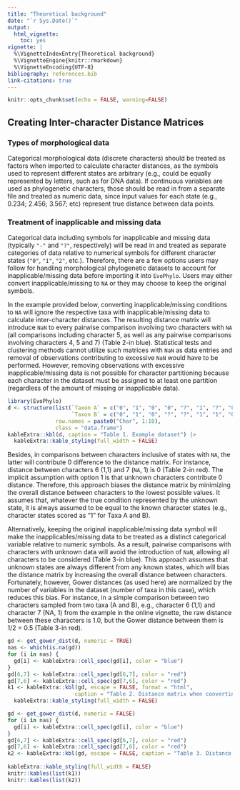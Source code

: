 ```yaml
---
title: "Theoretical background"
date: "`r Sys.Date()`"
output:
  html_vignette:
    toc: yes
vignette: |
  %\VignetteIndexEntry{Theoretical background} 
  %\VignetteEngine{knitr::rmarkdown} 
  %\VignetteEncoding{UTF-8}
bibliography: references.bib
link-citations: true
---
```


```r
knitr::opts_chunk$set(echo = FALSE, warning=FALSE)
```

## Creating Inter-character Distance Matrices

### Types of morphological data

Categorical morphological data (discrete characters) should be treated as factors when imported to calculate character distances, as the symbols used to represent different states are arbitrary (e.g., could be equally represented by letters, such as for DNA data). If continuous variables are used as phylogenetic characters, those should be read in from a separate file and treated as numeric data, since input values for each state (e.g., 0.234; 2.456; 3.567; etc) represent true distance between data points.

### Treatment of inapplicable and missing data

Categorical data including symbols for inapplicable and missing data (typically `"-"` and `"?"`, respectively) will be read in and treated as separate categories of data relative to numerical symbols for different character states (`"0"`, `"1"`, `"2"`, etc.). Therefore, there are a few options users may follow for handling morphological phylogenetic datasets to account for inapplicable/missing data before importing it into `EvoPhylo`. Users may either convert inapplicable/missing to `NA` or they may choose to keep the original symbols. 

In the example provided below, converting inapplicable/missing conditions to `NA` will ignore the respective taxa with inapplicable/missing data to calculate inter-character distances. The resulting distance matrix will introduce `NaN` to every pairwise comparison involving two characters with `NA` (all comparisons including character 5, as well as any pairwise comparisons involving characters 4, 5 and 7) (Table 2-in blue). Statistical tests and clustering methods cannot utilize such matrices with `NaN` as data entries and removal of observations contributing to excessive `NaN` would have to be performed. However, removing observations with excessive inapplicable/missing data is not possible for character partitioning because each character in the dataset must be assigned to at least one partition (regardless of the amount of missing or inapplicable data). 

```r
library(EvoPhylo)
d <- structure(list(`Taxon A` = c("0", "1", "0", "0", "?", "1", "?", "0", "1", "1"), 
                    `Taxon B` = c("0", "1", "0", "?", "?", "1", "1", "0", "1", "1")),
               row.names = paste0("Char", 1:10),
               class = "data.frame")
kableExtra::kbl(d, caption = "Table 1. Example dataset") |>
  kableExtra::kable_styling(full_width = FALSE)
```

Besides, in comparisons between characters inclusive of states with `NA`, the latter will contribute 0 difference to the distance matrix. For instance, distance between characters 6 (1,1) and 7 (`NA`, 1) is 0 (Table 2-in red). The implicit assumption with option 1 is that unknown characters contribute 0 distance. Therefore, this approach biases the distance matrix by minimizing the overall distance between characters to the lowest possible values. It assumes that, whatever the true condition represented by the unknown state, it is always assumed to be equal to the known character states (e.g., character states scored as "1" for Taxa A and B).

Alternatively, keeping the original inapplicable/missing data symbol will make the inapplicables/missing data to be treated as a distinct categorical variable relative to numeric symbols. As a result, pairwise comparisons with characters with unknown data will avoid the introduction of `NaN`, allowing all characters to be considered (Table 3-in blue). This approach assumes that unknown states are always different from any known states, which will bias the distance matrix by increasing the overall distance between characters. Fortunately, however, Gower distances (as used here) are normalized by the number of variables in the dataset (number of taxa in this case), which reduces this bias. For instance, in a simple comparison between two characters sampled from two taxa (A and B), e.g., character 6 (1,1) and character 7 (NA, 1) from the example in the online vignette, the raw distance between these characters is 1.0, but the Gower distance between them is 1/2 = 0.5 (Table 3-in red).


```r
gd <- get_gower_dist(d, numeric = TRUE)
nas <- which(is.na(gd))
for (i in nas) {
  gd[i] <- kableExtra::cell_spec(gd[i], color = "blue")
}
gd[6,7] <- kableExtra::cell_spec(gd[6,7], color = "red")
gd[7,6] <- kableExtra::cell_spec(gd[7,6], color = "red")
k1 <- kableExtra::kbl(gd, escape = FALSE, format = "html",
                     caption = "Table 2. Distance matrix when converting inapplicable/missing conditions to “NA”") |> 
  kableExtra::kable_styling(full_width = FALSE)

gd <- get_gower_dist(d, numeric = FALSE)
for (i in nas) {
  gd[i] <- kableExtra::cell_spec(gd[i], color = "blue")
}
gd[6,7] <- kableExtra::cell_spec(gd[6,7], color = "red")
gd[7,6] <- kableExtra::cell_spec(gd[7,6], color = "red")
k2 <- kableExtra::kbl(gd, escape = FALSE, caption = "Table 3. Distance matrix when keeping the original inapplicable/missing data symbols") |>
  
kableExtra::kable_styling(full_width = FALSE)
knitr::kables(list(k1))
knitr::kables(list(k2))
```

